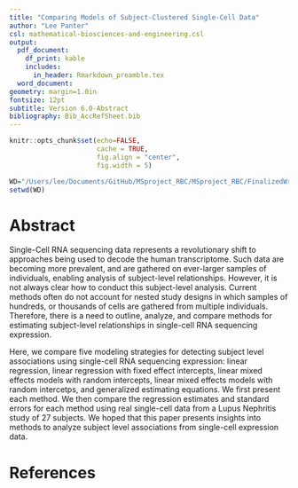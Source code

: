```yaml
---
title: "Comparing Models of Subject-Clustered Single-Cell Data"
author: "Lee Panter"
csl: mathematical-biosciences-and-engineering.csl
output:
  pdf_document: 
    df_print: kable
    includes:
      in_header: Rmarkdown_preamble.tex
  word_document: 
geometry: margin=1.0in
fontsize: 12pt
subtitle: Version 6.0-Abstract
bibliography: Bib_AccRefSheet.bib
---
```



<!------------------------------------------------------------------------------>
<!--  ####  KNITR Setup & Script Information   #### -->
<!------------------------------------------------------------------------------>

<!--  ####  KNITR Specs   #### -->
```r
knitr::opts_chunk$set(echo=FALSE, 
                      cache = TRUE, 
                      fig.align = "center",
                      fig.width = 5)
```


<!-- ####	 Set Working Directory	 ####   -->
```r
WD="/Users/lee/Documents/GitHub/MSproject_RBC/MSproject_RBC/FinalizedWriteUps/v6/1 Abstract"
setwd(WD)
```
<!------------------------------------------------------------------------------>


<!------------------------------------------------------------------------------>

# Abstract

Single-Cell RNA sequencing data represents a revolutionary shift to approaches being used to decode the human transcriptome. Such data are becoming more prevalent, and are gathered on ever-larger samples of individuals, enabling analysis of subject-level relationships.  However, it is not always clear how to conduct this subject-level analysis.  Current methods often do not account for nested study designs in which samples of hundreds, or thousands of cells are gathered from multiple individuals.  Therefore, there is a need to outline, analyze, and compare methods for estimating subject-level relationships in single-cell RNA sequencing expression.  

Here, we compare five modeling strategies for detecting subject level associations using single-cell RNA sequencing expression: linear regression, linear regression with fixed effect intercepts, linear mixed effects models with random intercepts, linear mixed effects models with random intercetps, and generalized estimating equations.  We first present each method.  We then compare the regression estimates and standard errors for each method using real single-cell data from a Lupus Nephritis study of 27 subjects.  We hoped that this paper presents insights into methods to analyze subject level associations from single-cell expression data.
<!------------------------------------------------------------------------------>


# References

\bibliography{Bib_AccRefSheet}

